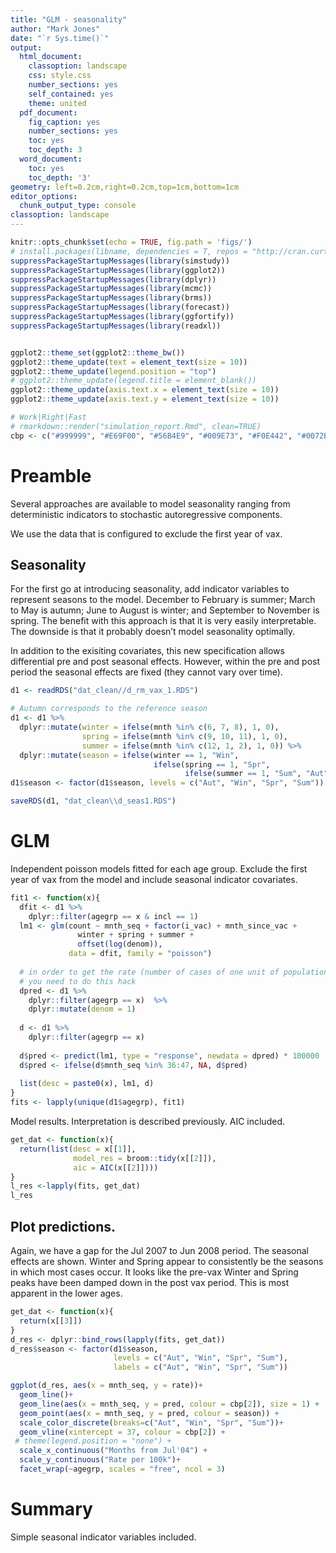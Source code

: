 ```yaml
---
title: "GLM - seasonality"
author: "Mark Jones"
date: "`r Sys.time()`"
output:
  html_document:
    classoption: landscape
    css: style.css
    number_sections: yes
    self_contained: yes
    theme: united
  pdf_document:
    fig_caption: yes
    number_sections: yes
    toc: yes
    toc_depth: 3
  word_document:
    toc: yes
    toc_depth: '3'
geometry: left=0.2cm,right=0.2cm,top=1cm,bottom=1cm
editor_options:
  chunk_output_type: console
classoption: landscape
---
```


<!--    toc: yes
    toc_float: true -->

<style type="text/css">
.main-container {
  max-width: 1800px;
  margin-left: auto;
  margin-right: auto;
}
</style>

```r
knitr::opts_chunk$set(echo = TRUE, fig.path = 'figs/')
# install.packages(libname, dependencies = T, repos = "http://cran.curtin.edu.au")
suppressPackageStartupMessages(library(simstudy))
suppressPackageStartupMessages(library(ggplot2))
suppressPackageStartupMessages(library(dplyr))
suppressPackageStartupMessages(library(mcmc))
suppressPackageStartupMessages(library(brms))
suppressPackageStartupMessages(library(forecast))
suppressPackageStartupMessages(library(ggfortify))
suppressPackageStartupMessages(library(readxl))


ggplot2::theme_set(ggplot2::theme_bw())
ggplot2::theme_update(text = element_text(size = 10))
ggplot2::theme_update(legend.position = "top")
# ggplot2::theme_update(legend.title = element_blank())
ggplot2::theme_update(axis.text.x = element_text(size = 10))
ggplot2::theme_update(axis.text.y = element_text(size = 10))

# Work|Right|Fast
# rmarkdown::render("simulation_report.Rmd", clean=TRUE)
cbp <- c("#999999", "#E69F00", "#56B4E9", "#009E73", "#F0E442", "#0072B2", "#D55E00", "#CC79A7")


```


# Preamble

Several approaches are available to model seasonality ranging from deterministic indicators to stochastic autoregressive components.

We use the data that is configured to exclude the first year of vax.

## Seasonality

For the first go at introducing seasonality, add indicator variables to represent seasons to the model. December to February is summer; March to May is autumn; June to August is winter; and September to November is spring. The benefit with this approach is that it is very easily interpretable. The downside is that it probably doesn't model seasonality optimally.

In addition to the exisiting covariates, this new specification allows differential pre and post seasonal effects. However, within the pre and post period the seasonal effects are fixed (they cannot vary over time).

```r
d1 <- readRDS("dat_clean//d_rm_vax_1.RDS")

# Autumn corresponds to the reference season
d1 <- d1 %>%
  dplyr::mutate(winter = ifelse(mnth %in% c(6, 7, 8), 1, 0),
                spring = ifelse(mnth %in% c(9, 10, 11), 1, 0),
                summer = ifelse(mnth %in% c(12, 1, 2), 1, 0)) %>%
  dplyr::mutate(season = ifelse(winter == 1, "Win", 
                                ifelse(spring == 1, "Spr", 
                                       ifelse(summer == 1, "Sum", "Aut"))))
d1$season <- factor(d1$season, levels = c("Aut", "Win", "Spr", "Sum"))

saveRDS(d1, "dat_clean\\d_seas1.RDS")
```

# GLM

Independent poisson models fitted for each age group. Exclude the first year of vax from the model and include seasonal indicator covariates.

```r
fit1 <- function(x){
  dfit <- d1 %>%
    dplyr::filter(agegrp == x & incl == 1)
  lm1 <- glm(count ~ mnth_seq + factor(i_vac) + mnth_since_vac + 
               winter + spring + summer +
               offset(log(denom)), 
             data = dfit, family = "poisson")
  
  # in order to get the rate (number of cases of one unit of population)
  # you need to do this hack
  dpred <- d1 %>%
    dplyr::filter(agegrp == x)  %>%
    dplyr::mutate(denom = 1)
  
  d <- d1 %>%
    dplyr::filter(agegrp == x)
  
  d$pred <- predict(lm1, type = "response", newdata = dpred) * 100000
  d$pred <- ifelse(d$mnth_seq %in% 36:47, NA, d$pred)
  
  list(desc = paste0(x), lm1, d)
}
fits <- lapply(unique(d1$agegrp), fit1)

```

Model results. Interpretation is described previously. AIC included.

```r
get_dat <- function(x){
  return(list(desc = x[[1]], 
              model_res = broom::tidy(x[[2]]),
              aic = AIC(x[[2]])))
}
l_res <-lapply(fits, get_dat)
l_res
```

## Plot predictions.

Again, we have a gap for the Jul 2007 to Jun 2008 period. The seasonal effects are shown. Winter and Spring appear to consistently be the seasons in which most cases occur. It looks like the pre-vax Winter and Spring peaks have been damped down in the post vax period. This is most apparent in the lower ages.

```r
get_dat <- function(x){
  return(x[[3]])
}
d_res <- dplyr::bind_rows(lapply(fits, get_dat))
d_res$season <- factor(d1$season, 
                       levels = c("Aut", "Win", "Spr", "Sum"),
                       labels = c("Aut", "Win", "Spr", "Sum"))

ggplot(d_res, aes(x = mnth_seq, y = rate))+
  geom_line()+
  geom_line(aes(x = mnth_seq, y = pred, colour = cbp[2]), size = 1) + 
  geom_point(aes(x = mnth_seq, y = pred, colour = season)) +
  scale_color_discrete(breaks=c("Aut", "Win", "Spr", "Sum"))+
  geom_vline(xintercept = 37, colour = cbp[2]) +
 # theme(legend.position = "none") +
  scale_x_continuous("Months from Jul'04") +
  scale_y_continuous("Rate per 100k")+
  facet_wrap(~agegrp, scales = "free", ncol = 3)
```

# Summary

Simple seasonal indicator variables included.



